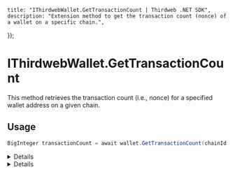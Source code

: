 
    title: "IThirdwebWallet.GetTransactionCount | Thirdweb .NET SDK",
    description: "Extension method to get the transaction count (nonce) of a wallet on a specific chain.",
});

# IThirdwebWallet.GetTransactionCount

This method retrieves the transaction count (i.e., nonce) for a specified wallet address on a given chain.

## Usage

```csharp
BigInteger transactionCount = await wallet.GetTransactionCount(chainId, address);
```

<Details summary="Parameters">

### wallet (required)

An instance of `IThirdwebWallet`. This represents the wallet for which you want to retrieve the transaction count.

### chainId (required)

The chain ID from which you want to retrieve the transaction count.

### address (required)

The wallet address for which you want to retrieve the transaction count.

### blocktag (optional)

The block tag to retrieve the transaction count at. Defaults to `"pending"`. You can set this to `"latest"` or `"earliest"`.

</Details>

<Details summary="Return Value">

### BigInteger

The method returns a `BigInteger` representing the transaction count (nonce) of the wallet.

</Details>